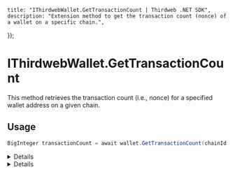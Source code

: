 
    title: "IThirdwebWallet.GetTransactionCount | Thirdweb .NET SDK",
    description: "Extension method to get the transaction count (nonce) of a wallet on a specific chain.",
});

# IThirdwebWallet.GetTransactionCount

This method retrieves the transaction count (i.e., nonce) for a specified wallet address on a given chain.

## Usage

```csharp
BigInteger transactionCount = await wallet.GetTransactionCount(chainId, address);
```

<Details summary="Parameters">

### wallet (required)

An instance of `IThirdwebWallet`. This represents the wallet for which you want to retrieve the transaction count.

### chainId (required)

The chain ID from which you want to retrieve the transaction count.

### address (required)

The wallet address for which you want to retrieve the transaction count.

### blocktag (optional)

The block tag to retrieve the transaction count at. Defaults to `"pending"`. You can set this to `"latest"` or `"earliest"`.

</Details>

<Details summary="Return Value">

### BigInteger

The method returns a `BigInteger` representing the transaction count (nonce) of the wallet.

</Details>